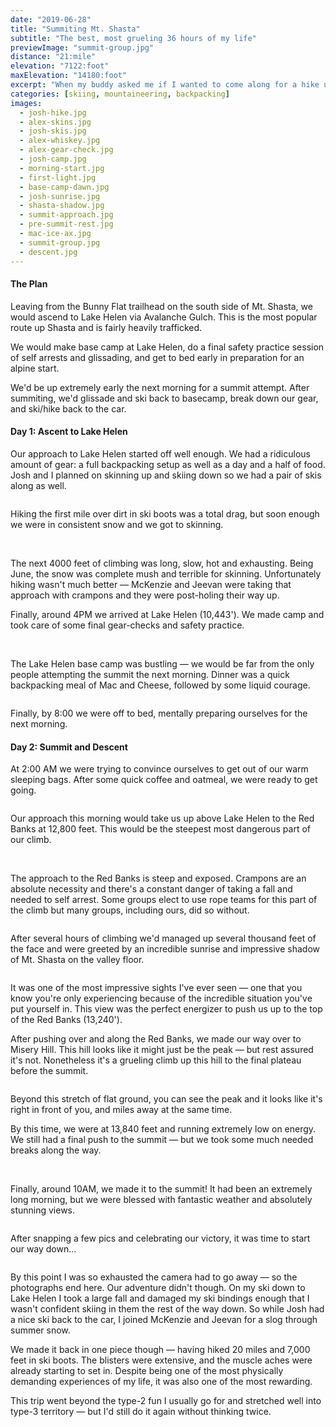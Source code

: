 ```yaml
---
date: "2019-06-28"
title: "Summiting Mt. Shasta"
subtitle: "The best, most grueling 36 hours of my life"
previewImage: "summit-group.jpg"
distance: "21:mile"
elevation: "7122:foot"
maxElevation: "14180:foot"
excerpt: "When my buddy asked me if I wanted to come along for a hike up Mt. Shasta, I didn't think much of it at first. Sure why not? What is there to worry about? Shasta is a different beast though. Safely summiting tests your technical skills for ascending steep faces, glissading down snow, and skiing difficult terrain."
categories: [skiing, mountaineering, backpacking]
images:
  - josh-hike.jpg
  - alex-skins.jpg
  - josh-skis.jpg
  - alex-whiskey.jpg
  - alex-gear-check.jpg
  - josh-camp.jpg
  - morning-start.jpg
  - first-light.jpg
  - base-camp-dawn.jpg
  - josh-sunrise.jpg
  - shasta-shadow.jpg
  - summit-approach.jpg
  - pre-summit-rest.jpg
  - mac-ice-ax.jpg
  - summit-group.jpg
  - descent.jpg
---
```


#### The Plan
Leaving from the Bunny Flat trailhead on the south side of Mt. Shasta, we would ascend to Lake Helen via Avalanche Gulch. This is the most popular route up Shasta and is fairly heavily trafficked.

We would make base camp at Lake Helen, do a final safety practice session of self arrests and glissading, and get to bed early in preparation for an alpine start.

We'd be up extremely early the next morning for a summit attempt. After summiting, we'd glissade and ski back to basecamp, break down our gear, and ski/hike back to the car.

#### Day 1: Ascent to Lake Helen
<MdxMedia verticalCenter>

Our approach to Lake Helen started off well enough. We had a ridiculous amount of gear: a full backpacking setup as well as a day and a half of food. Josh and I planned on skinning up and skiing down so we had a pair of skis along as well.

<Image name="josh-hike" />
</MdxMedia>

 Hiking the first mile over dirt in ski boots was a total drag, but soon enough we were in consistent snow and we got to skinning.

<MdxMedia fullWidth>
  <Image name="alex-skins" />
  <Image name="josh-skis" />
</MdxMedia>

The next 4000 feet of climbing was long, slow, hot and exhausting. Being June, the snow was complete mush and terrible for skinning. Unfortunately hiking wasn't much better — McKenzie and Jeevan were taking that approach with crampons and they were post-holing their way up.

Finally, around 4PM we arrived at Lake Helen (10,443'). We made camp and took care of some final gear-checks and safety practice.

<MdxMedia fullWidth>
  <Gallery>
    <Image name="alex-gear-check" />
    <Image name="josh-camp" />
  </Gallery>
</MdxMedia>

The Lake Helen base camp was bustling — we would be far from the only people attempting the summit the next morning. Dinner was a quick backpacking meal of Mac and Cheese, followed by some liquid courage.

<MdxMedia screenWidth>
  <Image name="alex-whiskey" />
</MdxMedia>

Finally, by 8:00 we were off to bed, mentally preparing ourselves for the next morning.

#### Day 2: Summit and Descent
<MdxMedia verticalCenter>

At 2:00 AM we were trying to convince ourselves to get out of our warm sleeping bags. After some quick coffee and oatmeal, we were ready to get going.

  <Image name="morning-start" />
</MdxMedia>

Our approach this morning would take us up above Lake Helen to the Red Banks at 12,800 feet. This would be the steepest most dangerous part of our climb.

<MdxMedia fullWidth>
  <Gallery>
    <Image name="first-light" />
    <Image name="base-camp-dawn" />
  </Gallery>
</MdxMedia>

The approach to the Red Banks is steep and exposed. Crampons are an absolute necessity and there's a constant danger of taking a fall and needed to self arrest. Some groups elect to use rope teams for this part of the climb but many groups, including ours, did so without.

<MdxMedia fullWidth>
  <Image name="josh-sunrise" />
</MdxMedia>

After several hours of climbing we'd managed up several thousand feet of the face and were greeted by an incredible sunrise and impressive shadow of Mt. Shasta on the valley floor.

<MdxMedia screenWidth>
  <Image maxHeight="90vh" name="shasta-shadow" />
</MdxMedia>

It was one of the most impressive sights I've ever seen — one that you know you're only experiencing because of the incredible situation you've put yourself in. This view was the perfect energizer to push us up to the top of the Red Banks (13,240').

After pushing over and along the Red Banks, we made our way over to Misery Hill. This hill looks like it might just be the peak — but rest assured it's not. Nonetheless it's a grueling climb up this hill to the final plateau before the summit.

<MdxMedia fullWidth>
  <Image name="summit-approach" />
</MdxMedia>

Beyond this stretch of flat ground, you can see the peak and it looks like it's right in front of you, and miles away at the same time.

By this time, we were at 13,840 feet and running extremely low on energy. We still had a final push to the summit — but we took some much needed breaks along the way.

<MdxMedia fullWidth>
  <Gallery>
    <Image name="pre-summit-rest" />
    <Image name="mac-ice-ax" />
  </Gallery>
</MdxMedia>

Finally, around 10AM, we made it to the summit! It had been an extremely long morning, but we were blessed with fantastic weather and absolutely stunning views.

<MdxMedia screenWidth>
  <Image maxHeight="90vh" name="summit-group" />
</MdxMedia>

After snapping a few pics and celebrating our victory, it was time to start our way down...

<MdxMedia fullWidth>
  <Image name="descent" />
</MdxMedia>

By this point I was so exhausted the camera had to go away — so the photographs end here. Our adventure didn't though. On my ski down to Lake Helen I took a large fall and damaged my ski bindings enough that I wasn't confident skiing in them the rest of the way down. So while Josh had a nice ski back to the car, I joined McKenzie and Jeevan for a slog through summer snow.

We made it back in one piece though — having hiked 20 miles and 7,000 feet in ski boots. The blisters were extensive, and the muscle aches were already starting to set in. Despite being one of the most physically demanding experiences of my life, it was also one of the most rewarding.

This trip went beyond the type-2 fun I usually go for and stretched well into type-3 territory — but I'd still do it again without thinking twice.

